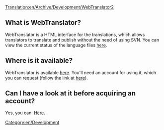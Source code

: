 [[Translation:en/Archive/Development/WebTranslator2]]
[[Category:en/Development]]

== What is WebTranslator? ==
WebTranslator is a HTML interface for the translations, which allows translators to translate and publish without the need of using SVN. You can view the current status of the language files [http://translator2.openttd.org/languages/GlobalStat here].

== Where is it available? ==
WebTranslator is available [http://translator2.openttd.org/ here]. You'll need an account for using it, which you can request (follow the link at [http://translator2.openttd.org/ here]).

== Can I have a look at it before acquiring an account? ==
Yes, you can. [http://translator2.openttd.org/Screenshot Here].